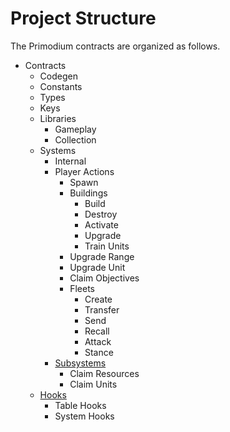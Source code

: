 # Project Structure

The Primodium contracts are organized as follows.

- Contracts
  - Codegen
  - Constants
  - Types
  - Keys
  - Libraries
    - Gameplay
    - Collection
  - Systems
    - Internal
    - Player Actions
      - Spawn
      - Buildings
        - Build
        - Destroy
        - Activate
        - Upgrade
        - Train Units
      - Upgrade Range
      - Upgrade Unit
      - Claim Objectives
      - Fleets
        - Create
        - Transfer
        - Send
        - Recall
        - Attack
        - Stance
    - [Subsystems](./project-structure/subsystems)
      - Claim Resources
      - Claim Units
  - [Hooks](./project-structure/hooks)
    - Table Hooks
    - System Hooks
